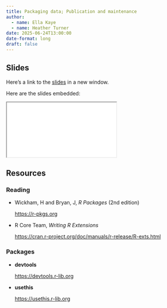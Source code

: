 ```yaml
---
title: Packaging data; Publication and maintenance
author: 
  - name: Ella Kaye
  - name: Heather Turner
date: 2025-06-24T13:00:00
date-format: long
draft: false
---
```


## Slides

Here's a link to the [slides](/slides/06-data-publication-maintenance/index.qmd){target="_blank"} in a new window. 

Here are the slides embedded:

<iframe class="slide-deck ar3x2" src="/slides/06-data-publication-maintenance/index.html" title="06-data-publication-maintenance slides">
</iframe>

## Resources

### Reading

- Wickham, H and Bryan, J, _R Packages_ (2nd edition)

  <https://r-pkgs.org>

- R Core Team, _Writing R Extensions_

  <https://cran.r-project.org/doc/manuals/r-release/R-exts.html>

### Packages

- **devtools**

  <https://devtools.r-lib.org>
  
- **usethis**

  <https://usethis.r-lib.org>
